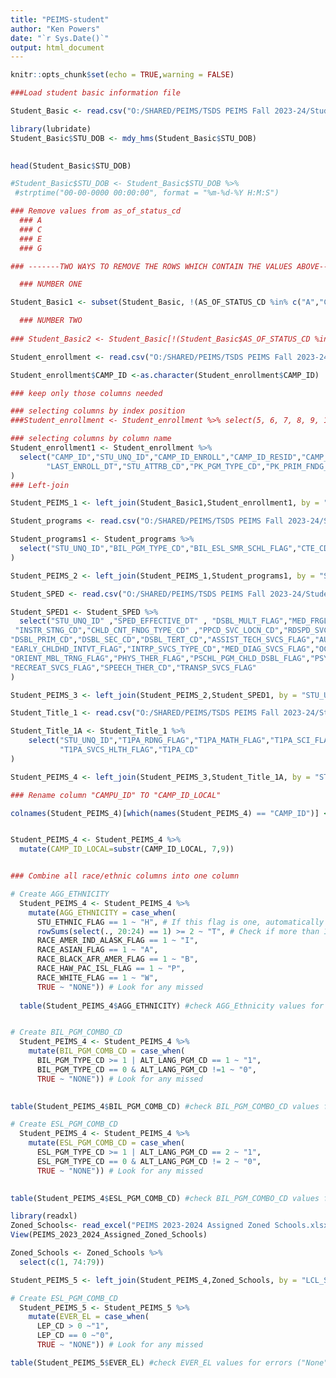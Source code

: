 ---
title: "PEIMS-student"
author: "Ken Powers"
date: "`r Sys.Date()`"
output: html_document
---
```{r setup, include=FALSE}
knitr::opts_chunk$set(echo = TRUE,warning = FALSE)
```

```{r Student Basic Information}
###Load student basic information file

Student_Basic <- read.csv("O:/SHARED/PEIMS/TSDS PEIMS Fall 2023-24/Student-Student Basic Information.csv")

library(lubridate)
Student_Basic$STU_DOB <- mdy_hms(Student_Basic$STU_DOB)
  

head(Student_Basic$STU_DOB)

#Student_Basic$STU_DOB <- Student_Basic$STU_DOB %>% 
 #strptime("00-00-0000 00:00:00", format = "%m-%d-%Y H:M:S")

### Remove values from as_of_status_cd
  ### A
  ### C
  ### E
  ### G

### -------TWO WAYS TO REMOVE THE ROWS WHICH CONTAIN THE VALUES ABOVE-------

  ### NUMBER ONE

Student_Basic1 <- subset(Student_Basic, !(AS_OF_STATUS_CD %in% c("A","C","E","G")))

  ### NUMBER TWO
  
### Student_Basic2 <- Student_Basic[!(Student_Basic$AS_OF_STATUS_CD %in% c("A","C","E","G")),] 

```

```{r Student Enroll (School Association)}

Student_enrollment <- read.csv("O:/SHARED/PEIMS/TSDS PEIMS Fall 2023-24/Student-Enrollment (School Association).csv")

Student_enrollment$CAMP_ID <-as.character(Student_enrollment$CAMP_ID)

### keep only those columns needed

### selecting columns by index position
###Student_enrollment <- Student_enrollment %>% select(5, 6, 7, 8, 9, 10, 11, 12, 13, 14, 15)

### selecting columns by column name
Student_enrollment1 <- Student_enrollment %>% 
  select("CAMP_ID","STU_UNQ_ID","CAMP_ID_ENROLL","CAMP_ID_RESID","CAMP_ID_ACCNT","GRD_LVL_CD",        
        "LAST_ENROLL_DT","STU_ATTRB_CD","PK_PGM_TYPE_CD","PK_PRIM_FNDG_SRC_CD","PK_SEC_FNDG_SRC_CD" 
)
### Left-join 

Student_PEIMS_1 <- left_join(Student_Basic1,Student_enrollment1, by = "STU_UNQ_ID")

```

```{r Student Enrollment (Programs)}
Student_programs <- read.csv("O:/SHARED/PEIMS/TSDS PEIMS Fall 2023-24/Student-Enrollment (Programs).csv")

Student_programs1 <- Student_programs %>%  
  select("STU_UNQ_ID","BIL_PGM_TYPE_CD","BIL_ESL_SMR_SCHL_FLAG","CTE_CD","ESL_PGM_TYPE_CD",   "FLXATT_PGM_TYPE_CD","GFT_TLNT_FLAG","SPED_FLAG","PREG_RLTD_SVCS_FLAG","FHSP_INSTR_FLAG","INTERV_STRATEGY_FLAG", "SECT_504_FLAG","ALT_LANG_PGM_CD","ADDTL_DAYS_PGM_FLAG","PY_BIL_ESL_SS_FLAG","DYSLEXIA_SVC_CD"      
)

Student_PEIMS_2 <- left_join(Student_PEIMS_1,Student_programs1, by = "STU_UNQ_ID")
```


```{r Student Special Education Program}

Student_SPED <- read.csv("O:/SHARED/PEIMS/TSDS PEIMS Fall 2023-24/Student-Special Education Program.csv")

Student_SPED1 <- Student_SPED %>%  
  select("STU_UNQ_ID" ,"SPED_EFFECTIVE_DT" , "DSBL_MULT_FLAG","MED_FRGL_FLAG" ,         
 "INSTR_STNG_CD","CHLD_CNT_FNDG_TYPE_CD" ,"PPCD_SVC_LOCN_CD","RDSPD_SVC_LEA_ID",    
"DSBL_PRIM_CD","DSBL_SEC_CD","DSBL_TERT_CD","ASSIST_TECH_SVCS_FLAG","AUDIOL_SVCS_FLAG","COUNSEL_SVCS_FLAG",      
"EARLY_CHLDHD_INTVT_FLAG","INTRP_SVCS_TYPE_CD","MED_DIAG_SVCS_FLAG","OCCUP_THER_FLAG",         
"ORIENT_MBL_TRNG_FLAG","PHYS_THER_FLAG","PSCHL_PGM_CHLD_DSBL_FLAG","PSYCHOL_SVCS_FLAG",     
"RECREAT_SVCS_FLAG","SPEECH_THER_CD","TRANSP_SVCS_FLAG"  
)

Student_PEIMS_3 <- left_join(Student_PEIMS_2,Student_SPED1, by = "STU_UNQ_ID")
```



```{r Student Title I Part A}

Student_Title_1 <- read.csv("O:/SHARED/PEIMS/TSDS PEIMS Fall 2023-24/Student-Title I Part A Program.csv")

Student_Title_1A <- Student_Title_1 %>% 
    select("STU_UNQ_ID","T1PA_RDNG_FLAG","T1PA_MATH_FLAG","T1PA_SCI_FLAG","T1PA_SSTD_FLAG","T1PA_SVCS_GDNC_CNSL_FLAG","T1PA_SVCS_SOC_WORK_FLAG",
           "T1PA_SVCS_HLTH_FLAG","T1PA_CD"
)

Student_PEIMS_4 <- left_join(Student_PEIMS_3,Student_Title_1A, by = "STU_UNQ_ID")

```


```{r Create Four new columns for Student_PEIMS}

### Rename column "CAMPU_ID" TO "CAMP_ID_LOCAL"

colnames(Student_PEIMS_4)[which(names(Student_PEIMS_4) == "CAMP_ID")] <- "CAMP_ID_LOCAL"


Student_PEIMS_4 <- Student_PEIMS_4 %>% 
  mutate(CAMP_ID_LOCAL=substr(CAMP_ID_LOCAL, 7,9))


### Combine all race/ethnic columns into one column

# Create AGG_ETHNICITY
  Student_PEIMS_4 <- Student_PEIMS_4 %>% 
    mutate(AGG_ETHNICITY = case_when(
      STU_ETHNIC_FLAG == 1 ~ "H", # If this flag is one, automatically Hispanic regardless of multiple races
      rowSums(select(., 20:24) == 1) >= 2 ~ "T", # Check if more than 1 race 
      RACE_AMER_IND_ALASK_FLAG == 1 ~ "I",
      RACE_ASIAN_FLAG == 1 ~ "A",
      RACE_BLACK_AFR_AMER_FLAG == 1 ~ "B",
      RACE_HAW_PAC_ISL_FLAG == 1 ~ "P",
      RACE_WHITE_FLAG == 1 ~ "W",
      TRUE ~ "NONE")) # Look for any missed
  
  table(Student_PEIMS_4$AGG_ETHNICITY) #check AGG_Ethnicity values for errors ("None")


# Create BIL_PGM_COMBO_CD
  Student_PEIMS_4 <- Student_PEIMS_4 %>% 
    mutate(BIL_PGM_COMB_CD = case_when(
      BIL_PGM_TYPE_CD >= 1 | ALT_LANG_PGM_CD == 1 ~ "1",
      BIL_PGM_TYPE_CD == 0 & ALT_LANG_PGM_CD !=1 ~ "0",
      TRUE ~ "NONE")) # Look for any missed
      

table(Student_PEIMS_4$BIL_PGM_COMB_CD) #check BIL_PGM_COMBO_CD values for errors ("None")

# Create ESL_PGM_COMB_CD
  Student_PEIMS_4 <- Student_PEIMS_4 %>% 
    mutate(ESL_PGM_COMB_CD = case_when(
      ESL_PGM_TYPE_CD >= 1 | ALT_LANG_PGM_CD == 2 ~ "1",
      ESL_PGM_TYPE_CD == 0 & ALT_LANG_PGM_CD != 2 ~ "0",
      TRUE ~ "NONE")) # Look for any missed
      

table(Student_PEIMS_4$ESL_PGM_COMB_CD) #check BIL_PGM_COMBO_CD values for errors ("None")


```

```{r Zoned School Information}
library(readxl)
Zoned_Schools<- read_excel("PEIMS 2023-2024 Assigned Zoned Schools.xlsx")
View(PEIMS_2023_2024_Assigned_Zoned_Schools)

Zoned_Schools <- Zoned_Schools %>% 
  select(c(1, 74:79))

Student_PEIMS_5 <- left_join(Student_PEIMS_4,Zoned_Schools, by = "LCL_STU_ID")


```

```{r}

# Create ESL_PGM_COMB_CD
  Student_PEIMS_5 <- Student_PEIMS_5 %>% 
    mutate(EVER_EL = case_when(
      LEP_CD > 0 ~"1",
      LEP_CD == 0 ~"0",
      TRUE ~ "NONE")) # Look for any missed

table(Student_PEIMS_5$EVER_EL) #check EVER_EL values for errors ("None")
```

```{R PK3 and PK4}





```